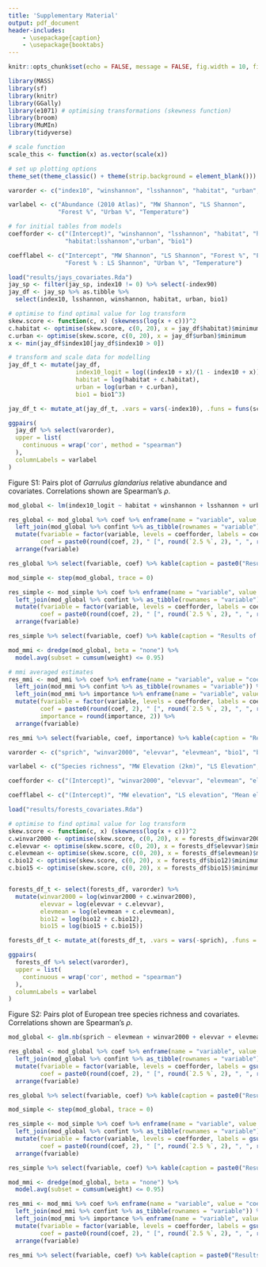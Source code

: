 ```yaml
---
title: 'Supplementary Material'
output: pdf_document
header-includes:
    - \usepackage{caption}
    - \usepackage{booktabs}
---
```


\renewcommand{\thetable}{S\arabic{table}}

```r
knitr::opts_chunk$set(echo = FALSE, message = FALSE, fig.width = 10, fig.height = 10)

library(MASS)
library(sf)
library(knitr)
library(GGally)
library(e1071) # optimising transformations (skewness function)
library(broom)
library(MuMIn)
library(tidyverse)

# scale function
scale_this <- function(x) as.vector(scale(x))

# set up plotting options
theme_set(theme_classic() + theme(strip.background = element_blank()))
```

```r
varorder <- c("index10", "winshannon", "lsshannon", "habitat", "urban", "bio1")

varlabel <- c("Abundance (2010 Atlas)", "MW Shannon", "LS Shannon", 
              "Forest %", "Urban %", "Temperature")

# for initial tables from models
coefforder <- c("(Intercept)", "winshannon", "lsshannon", "habitat", "habitat:winshannon",
                "habitat:lsshannon","urban", "bio1")

coefflabel <- c("Intercept", "MW Shannon", "LS Shannon", "Forest %", "Forest % : MW Shannon", 
                "Forest % : LS Shannon", "Urban %", "Temperature")

load("results/jays_covariates.Rda")
jay_sp <- filter(jay_sp, index10 != 0) %>% select(-index90)
jay_df <- jay_sp %>% as.tibble %>% 
  select(index10, lsshannon, winshannon, habitat, urban, bio1)

# optimise to find optimal value for log transform
skew.score <- function(c, x) (skewness(log(x + c)))^2
c.habitat <- optimise(skew.score, c(0, 20), x = jay_df$habitat)$minimum
c.urban <- optimise(skew.score, c(0, 20), x = jay_df$urban)$minimum
x <- min(jay_df$index10[jay_df$index10 > 0])

# transform and scale data for modelling
jay_df_t <- mutate(jay_df, 
                   index10_logit = log((index10 + x)/(1 - index10 + x)),
                   habitat = log(habitat + c.habitat),
                   urban = log(urban + c.urban),
                   bio1 = bio1^3)

jay_df_t <- mutate_at(jay_df_t, .vars = vars(-index10), .funs = funs(scale_this))
```

```r
ggpairs(
  jay_df %>% select(varorder), 
  upper = list(
    continuous = wrap('cor', method = "spearman")
  ),
  columnLabels = varlabel
)
```

Figure S1: Pairs plot of *Garrulus glandarius* relative abundance and covariates. Correlations shown are Spearman's $\rho$.

```r
mod_global <- lm(index10_logit ~ habitat + winshannon + lsshannon + urban + bio1 + habitat:lsshannon + habitat:winshannon, data = jay_df_t, na.action = na.fail)

res_global <- mod_global %>% coef %>% enframe(name = "variable", value = "coef") %>%
  left_join(mod_global %>% confint %>% as_tibble(rownames = "variable")) %>%
  mutate(fvariable = factor(variable, levels = coefforder, labels = coefflabel),
         coef = paste0(round(coef, 2), " [", round(`2.5 %`, 2), ", ", round(`97.5 %`, 2), "]")) %>%
  arrange(fvariable) 

res_global %>% select(fvariable, coef) %>% kable(caption = paste0("Results of the global model for relative abundance of \\textit{Garrulus glandarius}."), col.names = c("Variable", "Estimate [95 % confidence interval]"), align = c("l", "r"), format = "latex", longtable = FALSE, booktabs = TRUE)

mod_simple <- step(mod_global, trace = 0)

res_simple <- mod_simple %>% coef %>% enframe(name = "variable", value = "coef") %>%
  left_join(mod_global %>% confint %>% as_tibble(rownames = "variable")) %>%
  mutate(fvariable = factor(variable, levels = coefforder, labels = coefflabel),
         coef = paste0(round(coef, 2), " [", round(`2.5 %`, 2), ", ", round(`97.5 %`, 2), "]")) %>%
  arrange(fvariable)

res_simple %>% select(fvariable, coef) %>% kable(caption = "Results of the parsimonious model for relative abundance of \\textit{Garrulus glandarius}.", col.names = c("Variable", "Estimate [95 % confidence interval]"), align = c("l", "r"), format = "latex", longtable = FALSE, booktabs = TRUE)

mod_mmi <- dredge(mod_global, beta = "none") %>% 
  model.avg(subset = cumsum(weight) <= 0.95)

# mmi averaged estimates
res_mmi <- mod_mmi %>% coef %>% enframe(name = "variable", value = "coef") %>%
  left_join(mod_mmi %>% confint %>% as_tibble(rownames = "variable")) %>%
  left_join(mod_mmi %>% importance %>% enframe(name = "variable", value = "importance")) %>% 
  mutate(fvariable = factor(variable, levels = coefforder, labels = coefflabel),
         coef = paste0(round(coef, 2), " [", round(`2.5 %`, 2), ", ", round(`97.5 %`, 2), "]"),
         importance = round(importance, 2)) %>%
  arrange(fvariable)

res_mmi %>% select(fvariable, coef, importance) %>% kable(caption = "Results of the model averaging for relative abundance of \\textit{Garrulus glandarius}.", col.names = c("Variable", "Estimate [95 % confidence interval]", "Variable Importance"), align = c("l", "r", "r"), format = "latex", longtable = FALSE, booktabs = TRUE)
```

```r
varorder <- c("sprich", "winvar2000", "elevvar", "elevmean", "bio1", "bio12", "bio15")

varlabel <- c("Species richness", "MW Elevation (2km)", "LS Elevation", "Mean Elevation", "Temperature", "Precipitation", "Precip. seasonality")

coefforder <- c("(Intercept)", "winvar2000", "elevvar", "elevmean", "elevmean:winvar2000", "elevmean:elevvar", "bio1", "bio12", "bio15", "I(bio1^2)", "I(bio12^2)")

coefflabel <- c("(Intercept)", "MW elevation", "LS elevation", "Mean elevation", "Mean elevation : MW elevation", "Mean elevation : LS elevation", "Temperature", "Precipitation", "Precipitation\nseasonality", "Temperature\n(quadratic)", "Precipitation\n(quadratic)")

load("results/forests_covariates.Rda")

# optimise to find optimal value for log transform
skew.score <- function(c, x) (skewness(log(x + c)))^2
c.winvar2000 <- optimise(skew.score, c(0, 20), x = forests_df$winvar2000)$minimum
c.elevvar <- optimise(skew.score, c(0, 20), x = forests_df$elevvar)$minimum
c.elevmean <- optimise(skew.score, c(0, 20), x = forests_df$elevmean)$minimum
c.bio12 <- optimise(skew.score, c(0, 20), x = forests_df$bio12)$minimum
c.bio15 <- optimise(skew.score, c(0, 20), x = forests_df$bio15)$minimum


forests_df_t <- select(forests_df, varorder) %>% 
  mutate(winvar2000 = log(winvar2000 + c.winvar2000),
         elevvar = log(elevvar + c.elevvar),
         elevmean = log(elevmean + c.elevmean),
         bio12 = log(bio12 + c.bio12),
         bio15 = log(bio15 + c.bio15))

forests_df_t <- mutate_at(forests_df_t, .vars = vars(-sprich), .funs = funs(scale_this))
```

```r
ggpairs(
  forests_df %>% select(varorder), 
  upper = list(
    continuous = wrap('cor', method = "spearman")
  ),
  columnLabels = varlabel
)
```

Figure S2: Pairs plot of European tree species richness and covariates. Correlations shown are Spearman's $\rho$.

```r
mod_global <- glm.nb(sprich ~ elevmean + winvar2000 + elevvar + elevmean:winvar2000 + elevmean:elevvar + bio1 + I(bio1^2) + bio12 + I(bio12^2) + bio15, data = forests_df_t, na.action = na.fail)

res_global <- mod_global %>% coef %>% enframe(name = "variable", value = "coef") %>%
  left_join(mod_global %>% confint %>% as_tibble(rownames = "variable")) %>%
  mutate(fvariable = factor(variable, levels = coefforder, labels = gsub("\n", " ", coefflabel)),
         coef = paste0(round(coef, 2), " [", round(`2.5 %`, 2), ", ", round(`97.5 %`, 2), "]")) %>%
  arrange(fvariable) 

res_global %>% select(fvariable, coef) %>% kable(caption = paste0("Results of the global model for European tree species richness."), col.names = c("Variable", "Estimate [95 % confidence interval]"), align = c("l", "r"), format = "latex", longtable = FALSE, booktabs = TRUE)

mod_simple <- step(mod_global, trace = 0)

res_simple <- mod_simple %>% coef %>% enframe(name = "variable", value = "coef") %>%
  left_join(mod_global %>% confint %>% as_tibble(rownames = "variable")) %>%
  mutate(fvariable = factor(variable, levels = coefforder, labels = gsub("\n", " ", coefflabel)),
         coef = paste0(round(coef, 2), " [", round(`2.5 %`, 2), ", ", round(`97.5 %`, 2), "]")) %>%
  arrange(fvariable)

res_simple %>% select(fvariable, coef) %>% kable(caption = paste0("Results of the parsimonious model for European tree species richness."), col.names = c("Variable", "Estimate [95 % confidence interval]"), align = c("l", "r"), format = "latex", longtable = FALSE, booktabs = TRUE)

mod_mmi <- dredge(mod_global, beta = "none") %>% 
  model.avg(subset = cumsum(weight) <= 0.95)

res_mmi <- mod_mmi %>% coef %>% enframe(name = "variable", value = "coef") %>%
  left_join(mod_mmi %>% confint %>% as_tibble(rownames = "variable")) %>%
  left_join(mod_mmi %>% importance %>% enframe(name = "variable", value = "importance")) %>% 
  mutate(fvariable = factor(variable, levels = coefforder, labels = gsub("\n", " ", coefflabel)),
         coef = paste0(round(coef, 2), " [", round(`2.5 %`, 2), ", ", round(`97.5 %`, 2), "]")) %>%
  arrange(fvariable)

res_mmi %>% select(fvariable, coef) %>% kable(caption = paste0("Results of the model averaging for European tree species richness."), col.names = c("Variable", "Estimate [95 % confidence interval]"), align = c("l", "r"), format = "latex", longtable = FALSE, booktabs = TRUE)
```

